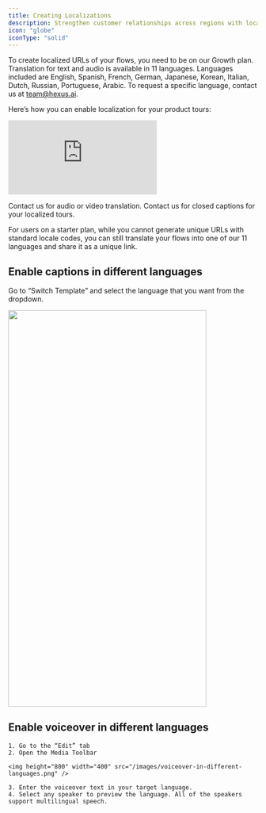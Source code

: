 ```yaml
---
title: Creating Localizations
description: Strengthen customer relationships across regions with localization capabilities available within Hexus.
icon: "globe"
iconType: "solid"
---
```


To create localized URLs of your flows, you need to be on our Growth plan. Translation for text and audio is available in 11 languages. Languages included are English, Spanish, French, German, Japanese, Korean, Italian, Dutch, Russian, Portuguese, Arabic. To request a specific language, contact us at team@hexus.ai.

Here’s how you can enable localization for your product tours:

<div style={{ position: 'relative', width: '100%', paddingTop: '56.25%' }}>
  <iframe
    src="https://app.usehexus.com/embed/6015823b-b0d8-4c1d-bc35-d06582dfe068"
    title="Hexus Localization"
    frameborder="0"
    allow="accelerometer; autoplay; clipboard-write; encrypted-media; gyroscope; picture-in-picture"
    allowfullscreen
    style={{ position: 'absolute', top: 0, left: 0, width: '100%', height: '100%' }}
  ></iframe>
</div>

Contact us for audio or video translation. Contact us for closed captions for your localized tours.

For users on a starter plan, while you cannot generate unique URLs with standard locale codes, you can still translate your flows into one of our 11 languages and share it as a unique link.

## Enable captions in different languages

Go to “Switch Template” and select the language that you want from the dropdown.

<img height="800" width="400" src="/images/caption-in-different-languages.png" />

## Enable voiceover in different languages
    1. Go to the “Edit” tab
    2. Open the Media Toolbar

    <img height="800" width="400" src="/images/voiceover-in-different-languages.png" />

    3. Enter the voiceover text in your target language.
    4. Select any speaker to preview the language. All of the speakers support multilingual speech.